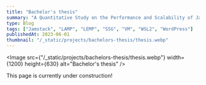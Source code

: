 ```yaml
---
title: "Bachelor's thesis"
summary: "A Quantitative Study on the Performance and Scalability of Jamstack in Comparison to a Monolithic Web Architecture"
type: Blog
tags: ["Jamstack", "LAMP", "LEMP", "SSG", "VM", "WSL2", "WordPress"]
publishedAt: 2023-06-01
thumbnail: "/_static/projects/bachelors-thesis/thesis.webp"
---
```


<Image 
  src={"/_static/projects/bachelors-thesis/thesis.webp"}
  width={1200}
  height={630}
  alt="Bachelor's thesis"
/>

This page is currently under construction!
